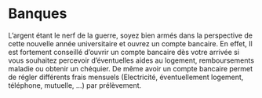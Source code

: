 # Banques




<CustomImage2 src={img} alt="Banque" width={500} height={500} center={true} />


L’argent étant le nerf de la guerre, soyez bien armés dans la perspective de cette nouvelle année universitaire et ouvrez un compte bancaire. En effet, Il est fortement conseillé d’ouvrir un compte bancaire dès votre arrivée si vous souhaitez percevoir d’éventuelles aides au logement, remboursements maladie ou obtenir un chéquier. De même avoir un compte bancaire permet de régler différents frais mensuels (Electricité, éventuellement logement, téléphone, mutuelle, …) par prélèvement.